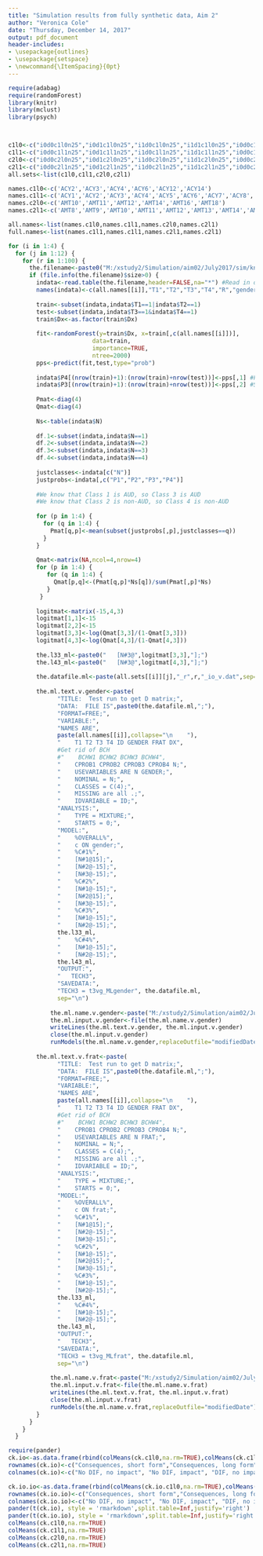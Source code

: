 ```yaml
---
title: "Simulation results from fully synthetic data, Aim 2"
author: "Veronica Cole"
date: "Thursday, December 14, 2017"
output: pdf_document
header-includes:
- \usepackage{outlines}
- \usepackage{setspace}
- \newcommand{\ItemSpacing}{0pt}
---
```


```r
require(adabag)
require(randomForest)
library(knitr)
library(mclust)
library(psych)



c1l0<-c("i0d0c1l0n25","i0d1c1l0n25","i1d0c1l0n25","i1d1c1l0n25","i0d0c1l0n50","i0d1c1l0n50","i1d0c1l0n50","i1d1c1l0n50","i0d0c1l0n100","i0d1c1l0n100","i1d0c1l0n100","i1d1c1l0n100")
c1l1<-c("i0d0c1l1n25","i0d1c1l1n25","i1d0c1l1n25","i1d1c1l1n25","i0d0c1l1n50","i0d1c1l1n50","i1d0c1l1n50","i1d1c1l1n50","i0d0c1l1n100","i0d1c1l1n100","i1d0c1l1n100","i1d1c1l1n100")
c2l0<-c("i0d0c2l0n25","i0d1c2l0n25","i1d0c2l0n25","i1d1c2l0n25","i0d0c2l0n50","i0d1c2l0n50","i1d0c2l0n50","i1d1c2l0n50","i0d0c2l0n100","i0d1c2l0n100","i1d0c2l0n100","i1d1c2l0n100")
c2l1<-c("i0d0c2l1n25","i0d1c2l1n25","i1d0c2l1n25","i1d1c2l1n25","i0d0c2l1n50","i0d1c2l1n50","i1d0c2l1n50","i1d1c2l1n50","i0d0c2l1n100","i0d1c2l1n100","i1d0c2l1n100","i1d1c2l1n100")
all.sets<-list(c1l0,c1l1,c2l0,c2l1)

names.c1l0<-c('ACY2','ACY3','ACY4','ACY6','ACY12','ACY14')
names.c1l1<-c('ACY1','ACY2','ACY3','ACY4','ACY5','ACY6','ACY7','ACY8','ACY9','ACY10','ACY12','ACY13','ACY14','ACY15','ACY18')
names.c2l0<-c('AMT10','AMT11','AMT12','AMT14','AMT16','AMT18')
names.c2l1<-c('AMT8','AMT9','AMT10','AMT11','AMT12','AMT13','AMT14','AMT15','AMT16','AMT17','AMT18')

all.names<-list(names.c1l0,names.c1l1,names.c2l0,names.c2l1)
full.names<-list(names.c1l1,names.c1l1,names.c2l1,names.c2l1)

for (i in 1:4) {
  for (j in 1:12) {
    for (r in 1:100) {
      the.filename<-paste0("M:/xstudy2/Simulation/aim02/July2017/sim/knownclass/rerun/",all.sets[[i]][j],"/",all.sets[[i]][j],"_r",r,"_io_v.dat")
      if (file.info(the.filename)$size>0) {
        indata<-read.table(the.filename,header=FALSE,na="*") #Read in one of the data files, as currently formatted for Mplus
        names(indata)<-c(all.names[[i]],"T1","T2","T3","T4","R","gender","frat","Dx","P1","P2","P3","P4","N")
        
        train<-subset(indata,indata$T1==1|indata$T2==1)
        test<-subset(indata,indata$T3==1&indata$T4==1)
        train$Dx<-as.factor(train$Dx)
    
        fit<-randomForest(y=train$Dx, x=train[,c(all.names[[i]])],
                        data=train, 
                        importance=TRUE, 
                        ntree=2000)
        pps<-predict(fit,test,type="prob")
    
        indata$P4[(nrow(train)+1):(nrow(train)+nrow(test))]<-pps[,1] #First column of pps = undiagnosed. Class 4 = undiagnosed.
        indata$P3[(nrow(train)+1):(nrow(train)+nrow(test))]<-pps[,2] #Second column of pps = diagnosed. Class 3 = diagnosed. 
    
        Pmat<-diag(4)
        Qmat<-diag(4)
        
        Ns<-table(indata$N)
        
        df.1<-subset(indata,indata$N==1)
        df.2<-subset(indata,indata$N==2)
        df.3<-subset(indata,indata$N==3)
        df.4<-subset(indata,indata$N==4)
        
        justclasses<-indata[c("N")]
        justprobs<-indata[,c("P1","P2","P3","P4")]
        
        #We know that Class 1 is AUD, so Class 3 is AUD
        #We know that Class 2 is non-AUD, so Class 4 is non-AUD
        
        for (p in 1:4) {
          for (q in 1:4) {
            Pmat[q,p]<-mean(subset(justprobs[,p],justclasses==q))
          }
        }
        
        Qmat<-matrix(NA,ncol=4,nrow=4)
        for (p in 1:4) {
           for (q in 1:4) {
             Qmat[p,q]<-(Pmat[q,p]*Ns[q])/sum(Pmat[,p]*Ns)
           }
         }
        
        logitmat<-matrix(-15,4,3)
        logitmat[1,1]<-15
        logitmat[2,2]<-15
        logitmat[3,3]<-log(Qmat[3,3]/(1-Qmat[3,3]))
        logitmat[4,3]<-log(Qmat[4,3]/(1-Qmat[4,3]))
    
        the.l33_ml<-paste0("   [N#3@",logitmat[3,3],"];")
        the.l43_ml<-paste0("   [N#3@",logitmat[4,3],"];")
    
        the.datafile.ml<-paste(all.sets[[i]][j],"_r",r,"_io_v.dat",sep="")
    
        the.ml.text.v.gender<-paste(
              "TITLE:  Test run to get D matrix;",
              "DATA:  FILE IS",paste0(the.datafile.ml,";"),
              "FORMAT=FREE;",
              "VARIABLE:",
              "NAMES ARE",
              paste(all.names[[i]],collapse="\n    "),
              "    T1 T2 T3 T4 ID GENDER FRAT DX",
              #Get rid of BCH
              #"    BCHW1 BCHW2 BCHW3 BCHW4",
              "    CPROB1 CPROB2 CPROB3 CPROB4 N;",
              "    USEVARIABLES ARE N GENDER;",
              "    NOMINAL = N;",
              "    CLASSES = C(4);",
              "    MISSING are all .;",
              "    IDVARIABLE = ID;",
              "ANALYSIS:",
              "    TYPE = MIXTURE;",
              "    STARTS = 0;",
              "MODEL:",
              "    %OVERALL%",
              "    c ON gender;",
              "    %C#1%",
              "    [N#1@15];",
              "    [N#2@-15];",
              "    [N#3@-15];",
              "    %C#2%",
              "    [N#1@-15];",
              "    [N#2@15];",
              "    [N#3@-15];",
              "    %C#3%",
              "    [N#1@-15];",
              "    [N#2@-15];",
              the.l33_ml,
              "    %C#4%",
              "    [N#1@-15];",
              "    [N#2@-15];",
              the.l43_ml,
              "OUTPUT:",
              "   TECH3",
              "SAVEDATA:",
              "TECH3 = t3vg_MLgender", the.datafile.ml,
              sep="\n")  
    
            the.ml.name.v.gender<-paste("M:/xstudy2/Simulation/aim02/July2017/sim/knownclass/rerun/",all.sets[[i]][j],"/",all.sets[[i]][j],"_ml_r",r,"_v_gender.inp",sep="")
            the.ml.input.v.gender<-file(the.ml.name.v.gender)
            writeLines(the.ml.text.v.gender, the.ml.input.v.gender)
            close(the.ml.input.v.gender)
            runModels(the.ml.name.v.gender,replaceOutfile="modifiedDate")
        
        the.ml.text.v.frat<-paste(
              "TITLE:  Test run to get D matrix;",
              "DATA:  FILE IS",paste0(the.datafile.ml,";"),
              "FORMAT=FREE;",
              "VARIABLE:",
              "NAMES ARE",
              paste(all.names[[i]],collapse="\n    "),
              "    T1 T2 T3 T4 ID GENDER FRAT DX",
              #Get rid of BCH
              #"    BCHW1 BCHW2 BCHW3 BCHW4",
              "    CPROB1 CPROB2 CPROB3 CPROB4 N;",
              "    USEVARIABLES ARE N FRAT;",
              "    NOMINAL = N;",
              "    CLASSES = C(4);",
              "    MISSING are all .;",
              "    IDVARIABLE = ID;",
              "ANALYSIS:",
              "    TYPE = MIXTURE;",
              "    STARTS = 0;",
              "MODEL:",
              "    %OVERALL%",
              "    c ON frat;",
              "    %C#1%",
              "    [N#1@15];",
              "    [N#2@-15];",
              "    [N#3@-15];",
              "    %C#2%",
              "    [N#1@-15];",
              "    [N#2@15];",
              "    [N#3@-15];",
              "    %C#3%",
              "    [N#1@-15];",
              "    [N#2@-15];",
              the.l33_ml,
              "    %C#4%",
              "    [N#1@-15];",
              "    [N#2@-15];",
              the.l43_ml,
              "OUTPUT:",
              "   TECH3",
              "SAVEDATA:",
              "TECH3 = t3vg_MLfrat", the.datafile.ml,
              sep="\n")  
            
            the.ml.name.v.frat<-paste("M:/xstudy2/Simulation/aim02/July2017/sim/knownclass/rerun/",all.sets[[i]][j],"/",all.sets[[i]][j],"_ml_r",r,"_v_frat.inp",sep="")
            the.ml.input.v.frat<-file(the.ml.name.v.frat)
            writeLines(the.ml.text.v.frat, the.ml.input.v.frat)
            close(the.ml.input.v.frat)
            runModels(the.ml.name.v.frat,replaceOutfile="modifiedDate")
        }
      }
    }
  }

```


```r
require(pander)
ck.io<-as.data.frame(rbind(colMeans(ck.c1l0,na.rm=TRUE),colMeans(ck.c1l1,na.rm=TRUE),colMeans(ck.c2l0,na.rm=TRUE),colMeans(ck.c2l1,na.rm=TRUE)))
rownames(ck.io)<-c("Consequences, short form","Consequences, long form", "Motives, short form", "Motives, long form")
colnames(ck.io)<-c("No DIF, no impact", "No DIF, impact", "DIF, no impact", "DIF, impact")

ck.io.io<-as.data.frame(rbind(colMeans(ck.io.c1l0,na.rm=TRUE),colMeans(ck.io.c1l1,na.rm=TRUE),colMeans(ck.io.c2l0,na.rm=TRUE),colMeans(ck.io.c2l1,na.rm=TRUE)))
rownames(ck.io.io)<-c("Consequences, short form","Consequences, long form", "Motives, short form", "Motives, long form")
colnames(ck.io.io)<-c("No DIF, no impact", "No DIF, impact", "DIF, no impact", "DIF, impact")
pander(t(ck.io), style = 'rmarkdown',split.table=Inf,justify='right')
pander(t(ck.io.io), style = 'rmarkdown',split.table=Inf,justify='right')
colMeans(ck.c1l0,na.rm=TRUE)
colMeans(ck.c1l1,na.rm=TRUE)
colMeans(ck.c2l0,na.rm=TRUE)
colMeans(ck.c2l1,na.rm=TRUE)
```
